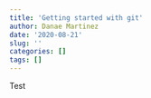 ```yaml
---
title: 'Getting started with git'
author: Danae Martinez
date: '2020-08-21'
slug: ''
categories: []
tags: []
---
```


Test 